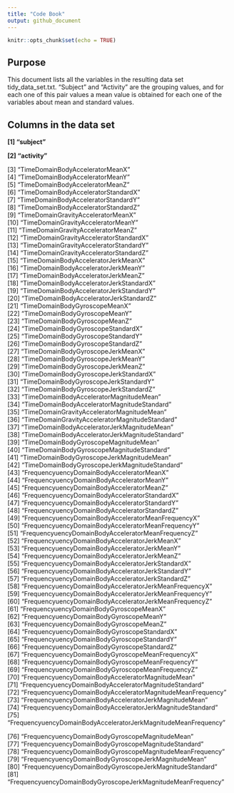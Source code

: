 ```yaml
---
title: "Code Book"
output: github_document
---
```


```r
knitr::opts_chunk$set(echo = TRUE)
```

## Purpose

This document lists all the variables in the resulting data set tidy_data_set.txt.
"Subject" and "Activity" are the grouping values, and for each one of this pair values a mean value is obtained for each one of the variables about mean and standard values.


## Columns in the data set

**[1] "subject"**    

**[2] "activity"**

 [3] "TimeDomainBodyAcceleratorMeanX"                               
 [4] "TimeDomainBodyAcceleratorMeanY"                               
 [5] "TimeDomainBodyAcceleratorMeanZ"                               
 [6] "TimeDomainBodyAcceleratorStandardX"                           
 [7] "TimeDomainBodyAcceleratorStandardY"                           
 [8] "TimeDomainBodyAcceleratorStandardZ"                           
 [9] "TimeDomainGravityAcceleratorMeanX"                            
[10] "TimeDomainGravityAcceleratorMeanY"                            
[11] "TimeDomainGravityAcceleratorMeanZ"                            
[12] "TimeDomainGravityAcceleratorStandardX"                        
[13] "TimeDomainGravityAcceleratorStandardY"                        
[14] "TimeDomainGravityAcceleratorStandardZ"                        
[15] "TimeDomainBodyAcceleratorJerkMeanX"                           
[16] "TimeDomainBodyAcceleratorJerkMeanY"                           
[17] "TimeDomainBodyAcceleratorJerkMeanZ"                           
[18] "TimeDomainBodyAcceleratorJerkStandardX"                       
[19] "TimeDomainBodyAcceleratorJerkStandardY"                       
[20] "TimeDomainBodyAcceleratorJerkStandardZ"                       
[21] "TimeDomainBodyGyroscopeMeanX"                                 
[22] "TimeDomainBodyGyroscopeMeanY"                                 
[23] "TimeDomainBodyGyroscopeMeanZ"                                 
[24] "TimeDomainBodyGyroscopeStandardX"                             
[25] "TimeDomainBodyGyroscopeStandardY"                             
[26] "TimeDomainBodyGyroscopeStandardZ"                             
[27] "TimeDomainBodyGyroscopeJerkMeanX"                             
[28] "TimeDomainBodyGyroscopeJerkMeanY"                             
[29] "TimeDomainBodyGyroscopeJerkMeanZ"                             
[30] "TimeDomainBodyGyroscopeJerkStandardX"                         
[31] "TimeDomainBodyGyroscopeJerkStandardY"                         
[32] "TimeDomainBodyGyroscopeJerkStandardZ"                         
[33] "TimeDomainBodyAcceleratorMagnitudeMean"                       
[34] "TimeDomainBodyAcceleratorMagnitudeStandard"                   
[35] "TimeDomainGravityAcceleratorMagnitudeMean"                    
[36] "TimeDomainGravityAcceleratorMagnitudeStandard"                
[37] "TimeDomainBodyAcceleratorJerkMagnitudeMean"                   
[38] "TimeDomainBodyAcceleratorJerkMagnitudeStandard"               
[39] "TimeDomainBodyGyroscopeMagnitudeMean"                         
[40] "TimeDomainBodyGyroscopeMagnitudeStandard"                     
[41] "TimeDomainBodyGyroscopeJerkMagnitudeMean"                     
[42] "TimeDomainBodyGyroscopeJerkMagnitudeStandard"                 
[43] "FrequencyuencyDomainBodyAcceleratorMeanX"                     
[44] "FrequencyuencyDomainBodyAcceleratorMeanY"                     
[45] "FrequencyuencyDomainBodyAcceleratorMeanZ"                     
[46] "FrequencyuencyDomainBodyAcceleratorStandardX"                 
[47] "FrequencyuencyDomainBodyAcceleratorStandardY"                 
[48] "FrequencyuencyDomainBodyAcceleratorStandardZ"                 
[49] "FrequencyuencyDomainBodyAcceleratorMeanFrequencyX"            
[50] "FrequencyuencyDomainBodyAcceleratorMeanFrequencyY"            
[51] "FrequencyuencyDomainBodyAcceleratorMeanFrequencyZ"            
[52] "FrequencyuencyDomainBodyAcceleratorJerkMeanX"                 
[53] "FrequencyuencyDomainBodyAcceleratorJerkMeanY"                 
[54] "FrequencyuencyDomainBodyAcceleratorJerkMeanZ"                 
[55] "FrequencyuencyDomainBodyAcceleratorJerkStandardX"             
[56] "FrequencyuencyDomainBodyAcceleratorJerkStandardY"             
[57] "FrequencyuencyDomainBodyAcceleratorJerkStandardZ"             
[58] "FrequencyuencyDomainBodyAcceleratorJerkMeanFrequencyX"        
[59] "FrequencyuencyDomainBodyAcceleratorJerkMeanFrequencyY"        
[60] "FrequencyuencyDomainBodyAcceleratorJerkMeanFrequencyZ"        
[61] "FrequencyuencyDomainBodyGyroscopeMeanX"                       
[62] "FrequencyuencyDomainBodyGyroscopeMeanY"                       
[63] "FrequencyuencyDomainBodyGyroscopeMeanZ"                       
[64] "FrequencyuencyDomainBodyGyroscopeStandardX"                   
[65] "FrequencyuencyDomainBodyGyroscopeStandardY"                   
[66] "FrequencyuencyDomainBodyGyroscopeStandardZ"                   
[67] "FrequencyuencyDomainBodyGyroscopeMeanFrequencyX"              
[68] "FrequencyuencyDomainBodyGyroscopeMeanFrequencyY"              
[69] "FrequencyuencyDomainBodyGyroscopeMeanFrequencyZ"              
[70] "FrequencyuencyDomainBodyAcceleratorMagnitudeMean"             
[71] "FrequencyuencyDomainBodyAcceleratorMagnitudeStandard"         
[72] "FrequencyuencyDomainBodyAcceleratorMagnitudeMeanFrequency"    
[73] "FrequencyuencyDomainBodyAcceleratorJerkMagnitudeMean"         
[74] "FrequencyuencyDomainBodyAcceleratorJerkMagnitudeStandard"     
[75] "FrequencyuencyDomainBodyAcceleratorJerkMagnitudeMeanFrequency"

[76] "FrequencyuencyDomainBodyGyroscopeMagnitudeMean"               
[77] "FrequencyuencyDomainBodyGyroscopeMagnitudeStandard"           
[78] "FrequencyuencyDomainBodyGyroscopeMagnitudeMeanFrequency"      
[79] "FrequencyuencyDomainBodyGyroscopeJerkMagnitudeMean"           
[80] "FrequencyuencyDomainBodyGyroscopeJerkMagnitudeStandard"       
[81] "FrequencyuencyDomainBodyGyroscopeJerkMagnitudeMeanFrequency" 